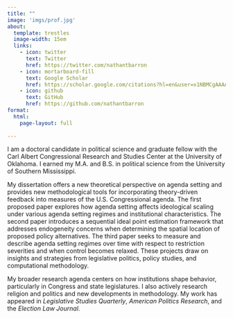 ```yaml
---
title: ""
image: 'imgs/prof.jpg'
about: 
  template: trestles
  image-width: 15em
  links:
    - icon: twitter
      text: Twitter
      href: https://twitter.com/nathantbarron
    - icon: mortarboard-fill
      text: Google Scholar
      href: https://scholar.google.com/citations?hl=en&user=x1NBMCgAAAAJ
    - icon: github
      text: GitHub
      href: https://github.com/nathantbarron
format: 
  html:
    page-layout: full
    
---
```


I am a doctoral candidate in political science and graduate fellow with the Carl Albert Congressional Research and Studies Center at the University of Oklahoma. I earned my M.A. and B.S. in political science from the University of Southern Mississippi. 

My dissertation offers a new theoretical perspective on agenda setting and provides new methodological tools for incorporating theory-driven feedback into measures of the U.S. Congressional agenda. The first proposed paper explores how agenda setting affects ideological scaling under various agenda setting regimes and institutional characteristics. The second paper introduces a sequential ideal point estimation framework that addresses endogeneity concerns when determining the spatial location of proposed policy alternatives. The third paper seeks to measure and describe agenda setting regimes over time with respect to restriction severities and when control becomes relaxed. These projects draw on insights and strategies from legislative politics, policy studies, and computational methodology. 

My broader research agenda centers on how institutions shape behavior, particularly in Congress and state legislatures. I also actively research religion and politics and new developments in methodology. My work has appeared in *Legislative Studies Quarterly*, *American Politics Research*, and the *Election Law Journal*. 
